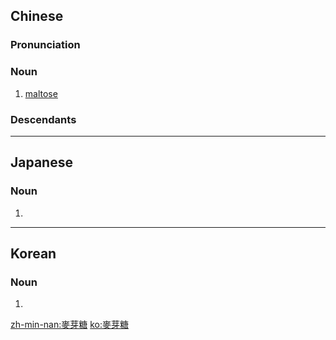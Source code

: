 {{also|麦芽糖}}
==Chinese==
{{zh-forms|s=麦芽糖|type=21}}
{{wikipedia|lang=zh}}

===Pronunciation===
{{zh-pron
|m=màiyátáng
|c=mak6 ngaa4 tong4-2
|cat=n
}}

===Noun===
{{zh-noun}}

# [[maltose]]

===Descendants===
{{CJKV|麥芽糖|s=麦芽糖|ばくがとう|맥아당}}

----

==Japanese==
{{ja-kanjitab|ばく|が|とう|yomi=o}}

===Noun===
{{ja-noun|shin=麦芽糖|ばくがとう|hhira=ばくがたう}}

# {{alternative spelling of|麦芽糖|lang=ja}}

----

==Korean==
{{ko-hanjatab}}

===Noun===
{{ko-noun|hangeul=맥아당}}

# {{hanja form of|맥아당|[[maltose]]}}

[[zh-min-nan:麥芽糖]]
[[ko:麥芽糖]]